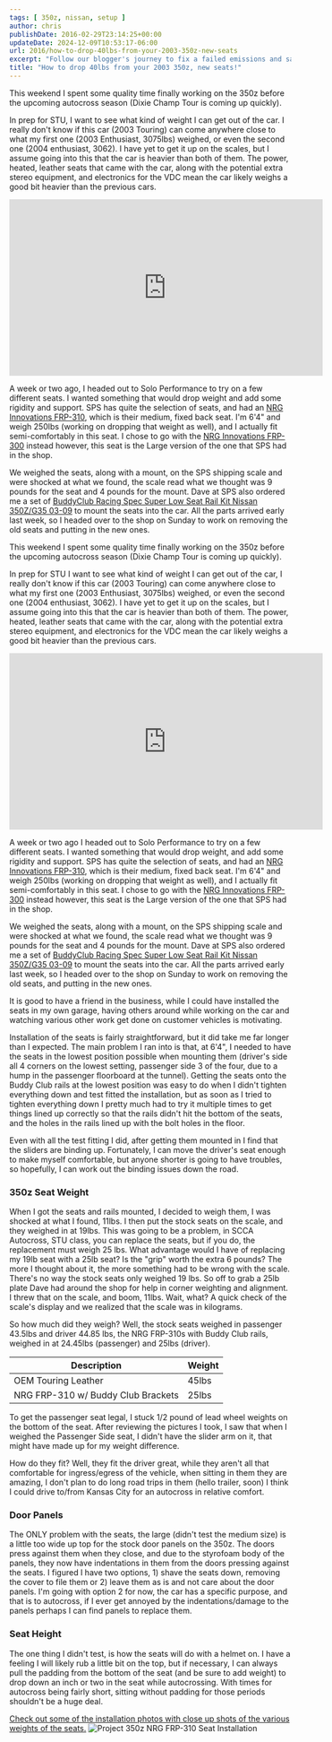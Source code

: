 ```yaml
---
tags: [ 350z, nissan, setup ]
author: chris
publishDate: 2016-02-29T23:14:25+00:00
updateDate: 2024-12-09T10:53:17-06:00
url: 2016/how-to-drop-40lbs-from-your-2003-350z-new-seats
excerpt: "Follow our blogger's journey to fix a failed emissions and safety test on his car, from finding leaks to tackling repairs and passing the retest."
title: "How to drop 40lbs from your 2003 350z, new seats!"
---
```


This weekend I spent some quality time finally working on the 350z before the upcoming autocross season (Dixie Champ Tour is coming up quickly).

In prep for STU, I want to see what kind of weight I can get out of the car. I really don't know if this car (2003 Touring) can come anywhere close to what my first one (2003 Enthusiast, 3075lbs) weighed, or even the second one (2004 enthusiast, 3062). I have yet to get it up on the scales, but I assume going into this that the car is heavier than both of them. The power, heated, leather seats that came with the car, along with the potential extra stereo equipment, and electronics for the VDC mean the car likely weighs a good bit heavier than the previous cars.

<iframe width="560" height="315" src="https://www.youtube.com/embed/SeUIINn3O50" title="YouTube video player" frameborder="0" allow="accelerometer; autoplay; clipboard-write; encrypted-media; gyroscope; picture-in-picture" allowfullscreen></iframe>

A week or two ago, I headed out to Solo Performance to try on a few different seats. I wanted something that would drop weight and add some rigidity and support. SPS has quite the selection of seats, and had an [NRG Innovations FRP-310](https://soloperformance.com/collections/seats-seat-brackets-and-accessories), which is their medium, fixed back seat. I'm 6'4" and weigh 250lbs (working on dropping that weight as well), and I actually fit semi-comfortably in this seat. I chose to go with the [NRG Innovations FRP-300](https://soloperformance.com/collections/seats-seat-brackets-and-accessories) instead however, this seat is the Large version of the one that SPS had in the shop.

We weighed the seats, along with a mount, on the SPS shipping scale and were shocked at what we found, the scale read what we thought was 9 pounds for the seat and 4 pounds for the mount. Dave at SPS also ordered me a set of [BuddyClub Racing Spec Super Low Seat Rail Kit Nissan 350Z/G35 03-09](https://www.soloperformance.com//BuddyClub-Racing-Spec-Super-Low-Seat-Rail-Kit-Nissan-350ZG35-03-09_p_11496.html) to mount the seats into the car. All the parts arrived early last week, so I headed over to the shop on Sunday to work on removing the old seats and putting in the new ones.

This weekend I spent some quality time finally working on the 350z before the upcoming autocross season (Dixie Champ Tour is coming up quickly).

In prep for STU I want to see what kind of weight I can get out of the car, I really don't know if this car (2003 Touring) can come anywhere close to what my first one (2003 Enthusiast, 3075lbs) weighed, or even the second one (2004 enthusiast, 3062). I have yet to get it up on the scales, but I assume going into this that the car is heavier than both of them. The power, heated, leather seats that came with the car, along with the potential extra stereo equipment, and electronics for the VDC mean the car likely weighs a good bit heavier than the previous cars.

<iframe width="560" height="315" src="https://www.youtube.com/embed/SeUIINn3O50" title="YouTube video player" frameborder="0" allow="accelerometer; autoplay; clipboard-write; encrypted-media; gyroscope; picture-in-picture" allowfullscreen></iframe>

A week or two ago I headed out to Solo Performance to try on a few different seats. I wanted something that would drop weight, and add some rigidity and support. SPS has quite the selection of seats, and had an [NRG Innovations FRP-310](https://soloperformance.com/collections/seats-seat-brackets-and-accessories), which is their medium, fixed back seat. I'm 6'4" and weigh 250lbs (working on dropping that weight as well), and I actually fit semi-comfortably in this seat. I chose to go with the [NRG Innovations FRP-300](https://soloperformance.com/collections/seats-seat-brackets-and-accessories) instead however, this seat is the Large version of the one that SPS had in the shop.

We weighed the seats, along with a mount, on the SPS shipping scale and were shocked at what we found, the scale read what we thought was 9 pounds for the seat and 4 pounds for the mount. Dave at SPS also ordered me a set of [BuddyClub Racing Spec Super Low Seat Rail Kit Nissan 350Z/G35 03-09](https://soloperformance.com/collections/seats-seat-brackets-and-accessories) to mount the seats into the car. All the parts arrived early last week, so I headed over to the shop on Sunday to work on removing the old seats, and putting in the new ones.

<WindImage 
    src="/src/assets/images/PublishThumbnails/Windows-Live-Writer/How-to-drop-40lbs-from-your-2003-350z-ne_1297A/SeatsinBags_2.jpg" 
    alt="Seats in Bags" 
    title="Seats in Bags" 
    width={600} 
    height={400} 
    layout="responsive" 
/>

It is good to have a friend in the business, while I could have installed the seats in my own garage, having others around while working on the car and watching various other work get done on customer vehicles is motivating.

Installation of the seats is fairly straightforward, but it did take me far longer than I expected. The main problem I ran into is that, at 6'4", I needed to have the seats in the lowest position possible when mounting them (driver's side all 4 corners on the lowest setting, passenger side 3 of the four, due to a hump in the passenger floorboard at the tunnel). Getting the seats onto the Buddy Club rails at the lowest position was easy to do when I didn't tighten everything down and test fitted the installation, but as soon as I tried to tighten everything down I pretty much had to try it multiple times to get things lined up correctly so that the rails didn't hit the bottom of the seats, and the holes in the rails lined up with the bolt holes in the floor.

Even with all the test fitting I did, after getting them mounted in I find that the sliders are binding up. Fortunately, I can move the driver's seat enough to make myself comfortable, but anyone shorter is going to have troubles, so hopefully, I can work out the binding issues down the road.

### 350z Seat Weight
When I got the seats and rails mounted, I decided to weigh them, I was shocked at what I found, 11lbs. I then put the stock seats on the scale, and they weighed in at 19lbs. This was going to be a problem, in SCCA Autocross, STU class, you can replace the seats, but if you do, the replacement must weigh 25 lbs. What advantage would I have of replacing my 19lb seat with a 25lb seat? Is the "grip" worth the extra 6 pounds? The more I thought about it, the more something had to be wrong with the scale. There's no way the stock seats only weighed 19 lbs. So off to grab a 25lb plate Dave had around the shop for help in corner weighting and alignment. I threw that on the scale, and boom, 11lbs. Wait, what? A quick check of the scale's display and we realized that the scale was in kilograms.

So how much did they weigh? Well, the stock seats weighed in passenger 43.5lbs and driver 44.85 lbs, the NRG FRP-310s with Buddy Club rails, weighed in at 24.45lbs (passenger) and 25lbs (driver).

| Description                    | Weight |
| ------------------------------ | ------ |
| OEM Touring Leather            | 45lbs  |
| NRG FRP-310 w/ Buddy Club Brackets | 25lbs  |

To get the passenger seat legal, I stuck 1/2 pound of lead wheel weights on the bottom of the seat. After reviewing the pictures I took, I saw that when I weighed the Passenger Side seat, I didn't have the slider arm on it, that might have made up for my weight difference.

How do they fit? Well, they fit the driver great, while they aren't all that comfortable for ingress/egress of the vehicle, when sitting in them they are amazing, I don't plan to do long road trips in them (hello trailer, soon) I think I could drive to/from Kansas City for an autocross in relative comfort.

### Door Panels
The ONLY problem with the seats, the large (didn't test the medium size) is a little too wide up top for the stock door panels on the 350z. The doors press against them when they close, and due to the styrofoam body of the panels, they now have indentations in them from the doors pressing against the seats. I figured I have two options, 1) shave the seats down, removing the cover to file them or 2) leave them as is and not care about the door panels. I'm going with option 2 for now, the car has a specific purpose, and that is to autocross, if I ever get annoyed by the indentations/damage to the panels perhaps I can find panels to replace them.

### Seat Height
<WindImage 
    src="/src/assets/images/PublishThumbnails/Windows-Live-Writer/How-to-drop-40lbs-from-your-2003-350z-ne_1297A/2016-02-28 16.45.43_2.jpg" 
    alt="NRG FRP-310 Seat installed in 350z" 
    title="NRG FRP-310 Seat installed in 350z" 
    width={600} 
    height={400} 
    layout="responsive" 
/>

The one thing I didn't test, is how the seats will do with a helmet on. I have a feeling I will likely rub a little bit on the top, but if necessary, I can always pull the padding from the bottom of the seat (and be sure to add weight) to drop down an inch or two in the seat while autocrossing. With times for autocross being fairly short, sitting without padding for those periods shouldn't be a huge deal.

[Check out some of the installation photos with close up shots of the various weights of the seats.](https://www.flickr.com/photos/chammond/albums/72157664702657730)
![Project 350z NRG FRP-310 Seat Installation](https://farm2.staticflickr.com/1674/25027042309_6251a7a052_q.jpg)

